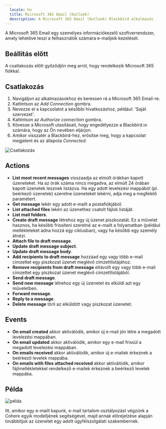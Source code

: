 ```yaml
---
  locale: hu
  title: Microsoft 365 Email (Outlook)
  description: A Microsoft 365 Email (Outlook) Blackbird alkalmazás
---
```


<LinkCard title="Megtekintés a Githubon" target="_blank" href="https://github.com/bb-io/MicrosoftOutlook" icon="github" />

A Microsoft 365 Email egy személyes információkezelő szoftverrendszer, amely lehetővé teszi a felhasználók számára e-mailjeik kezelését.

## Beállítás előtt

A csatlakozás előtt győződjön meg arról, hogy rendelkezik Microsoft 365 fiókkal.

## Csatlakozás

1. Navigáljon az alkalmazásokhoz és keressen rá a Microsoft 365 Email-re.
2. Kattintson az _Add Connection_ gombra.
3. Nevezze el a kapcsolatot a későbbi hivatkozáshoz, például: 'Saját szervezet'.
4. Kattintson az _Authorize connection_ gombra.
5. Kövesse a Microsoft utasításait, hogy engedélyezze a Blackbird.io számára, hogy az Ön nevében eljárjon.
6. Amikor visszatér a Blackbird-hez, erősítse meg, hogy a kapcsolat megjelent és az állapota _Connected_.

![Csatlakozás](https://raw.githubusercontent.com/bb-io/MicrosoftOutlook/main/image/README/connecting.png)

## Actions

- **List most recent messages** visszaadja az elmúlt órákban kapott üzeneteket. Ha az órák száma nincs megadva, az elmúlt 24 órában kapott üzenetek lesznek listázva. Ha egy adott levelezési mappából (pl. beérkező üzenetek) szeretne üzeneteket lekérni, adja meg a megfelelő paramétert.
- **Get message** lekér egy adott e-mailt a postafiókjából.
- **List attached files** lekéri az üzenethez csatolt fájlok listáját.
- **List mail folders**.
- **Create draft message** létrehoz egy új üzenet piszkozatát. Ez a művelet hasznos, ha később frissíteni szeretné az e-mailt a folyamatban (például mellékleteket adna hozzá egy ciklusban), vagy ha később egy személy átnézi.
- **Attach file to draft message**.
- **Update draft message subject**.
- **Update draft message body**.
- **Add recipients to draft message** hozzáad egy vagy több e-mail címzettet egy piszkozat üzenet meglévő címzettlistájához.
- **Remove recipients from draft message** eltávolít egy vagy több e-mail címzettet egy piszkozat üzenet meglévő címzettlistájából.
- **Send draft message**.
- **Send new message** létrehoz egy új üzenetet és elküldi azt egy műveletben.
- **Forward message**.
- **Reply to a message**.
- **Delete message** törli az elküldött vagy piszkozat üzenetet.

## Events

- **On email created** akkor aktiválódik, amikor új e-mail jön létre a megadott levelezési mappában.
- **On email updated** akkor aktiválódik, amikor egy e-mail frissül a megadott levelezési mappában.
- **On emails received** akkor aktiválódik, amikor új e-mailek érkeznek a beérkező levelek mappába.
- **On emails with files attached received** akkor aktiválódik, amikor fájlmellékletekkel rendelkező e-mailek érkeznek a beérkező levelek mappába.

## Példa

![példa](https://raw.githubusercontent.com/bb-io/MicrosoftOutlook/main/image/README/example.png)

Itt, amikor egy e-mailt kapunk, e-mail tartalom osztályozást végzünk a Cohere egyik modelljének segítségével, majd annak előrejelzése alapján továbbítjuk az üzenetet egy adott ügyfélszolgálati szakembernek.